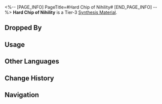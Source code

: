 <%-- [PAGE_INFO]
PageTitle=#Hard Chip of Nihility#
[END_PAGE_INFO] --%>
{{Item Infobox
|id          = 182005
|image       = Item Hard Chip of Nihility.png
|type        = Synthesis Material
|invCategory = Other Materials
|rarity      = 3
|effect      = 
|description = Tier 3 Synthesis Material
|source1     = [[Rivet Town: Imaginary Weavers or other enemies]]
}}
{{Description|A chip made of iron that seems to possess the power of Nihility.<br />It may have been a coin that people use to buy things.<br />But apparently, as the engravings on it fade away, its value went with them.<br /><br />''"I don't know what I'm writing between these quotation marks. What's the point of this item description? My life is meaningless, so is this piece of flavor text."''}}
'''Hard Chip of Nihility''' is a Tier-3 [[Synthesis Material]].

==Dropped By==
{{Dropped By}}

==Usage==
{{Craft Usage}}

==Other Languages==
{{Other Languages
|en   = Hard Chip of Nihility
|zhs  = 虚无硬片
|zht  = 虛無硬片
|ja   = 虚無の金属片
|ko   = 공허의 파편
|es   = Esquirla dura de la Nihilidad
|fr   = Fragment dur de la Nihilité
|ru   = Твёрдый кусочек Небытия
|th   = Hard Chip of Nihility
|vi   = Mảnh Hư Vô
|de   = Harter Chip der Nichtigkeit
|id   = Hard Chip of Nihility
|pt   = Lasca Dura de Inexistência
}}

==Change History==
{{Change History|1.0}}

==Navigation==
{{Synthesis Material Navbox}}
